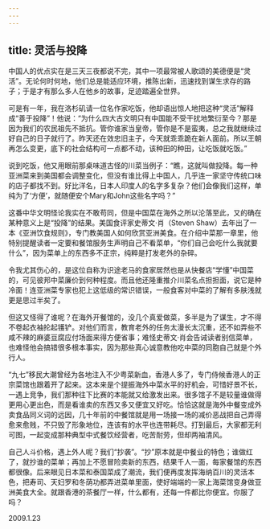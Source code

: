 ```yaml
---
---
---
```

title: 灵活与投降
---




中国人的优点实在是三天三夜都说不完，其中一项最常被人歌颂的美德便是“灵活”。无论何时何地，他们总是能适应环境，推陈出新，迅速找到谋生求存的路子；于是才有那么多人在他乡的故事，足迹踏遍全世界。

可是有一年，我在洛杉矶请一位名作家吃饭，他却语出惊人地把这种“灵活”解释成“善于投降”！他说：“为什么四大古文明只有中国能不受干扰地繁衍至今？那是因为我们的农民祖先不抵抗。管你谁家当皇帝，管你是不是蛮夷，总之我就继续过好自己的日子就行了。昨天还在效忠旧主子，今天就乖乖跪在新人面前。所以王朝再怎么变更，底下的社会结构可一点都不动，该种田的种田，让吃饭就吃饭。”

说到吃饭，他又用眼前那桌味道古怪的川菜当例子：“瞧，这就叫做投降。每一种亚洲菜来到美国都会调整变化，但没有谁比得上中国人，几乎连一家坚守传统口味的店子都找不到。好比洋名，日本人印度人的名字多复杂？他们会像我们这样，单纯为了‘方便’，就随便安个Mary和John这些名字吗？”

这番中华文明怪论我实在不敢苟同，但是中国菜在海外之所以沦落至此，又的确在某种意义上是“投降”的结果。美国食评家史蒂文·肖（Steven Shaw）去年出了一本《亚洲饮食规则》，专门教美国人如何欣赏亚洲美食。在介绍中菜那一章里，他特别提醒读者一定要和餐馆服务生声明自己不看菜单，“你们自己会吃什么我就要什么”，因为菜单上的东西多不正宗，纯粹是打发老外的杂碎。

令我尤其伤心的，是这位自称为识途老马的食家居然也是从快餐店“学懂”中国菜的，可见彼邦中菜廉价到何种程度。而且他还隆重推介川菜名点担担面，说它是种冷面！连亚洲菜专家也犯上这低级的常识错误，一般食客对中菜的了解有多肤浅就更是思过半矣了。

但这又怪得了谁呢？在海外开餐馆的，没几个真爱做菜，多半是为了谋生，才不得不卷起衣袖抡起镬铲。对他们而言，教育老外的任务太漫长太沉重，还不如弄些不咸不辣的麻婆豆腐应付场面来得方便省事；难怪史蒂文·肖会告诫读者别信菜单，也难怪他会搞错很多根本事实，因为那些真心诚意教他吃中菜的同胞自己就是个外行人。

“九七”移民大潮曾经为各地注入不少粤菜新血，香港人多了，专门侍候香港人的正宗菜馆也跟着开了起来。这本来是个提振海外中菜水平的好机会，可惜好景不长，一遇上竞争，我们那种往下比赛的本能就又给激发出来。很多馆子不是较量谁做得更用心更出色，而是看谁卖的东西又多又便宜又好吃。恰恰这就是海外中餐变成外卖食品同义词的远因，几十年前的中餐馆就是用一场接一场的减价恶战把自己弄得愈来愈贱，不只毁了形象地位，连该有的水平也连带耗尽。打到最后，大家都无利可图，一起变成那种典型中式餐饮经营者，吃苦耐劳，但却两袖清风。

自己人斗价格，遇上外人呢？我们“抄袭”。“抄”原本就是中餐业的特色；谁做红了，就抄谁的菜单；再加上不愿冒险卖新的东西，结果千人一面，每家餐馆的东西都很像。后来眼见日本菜和泰国菜成了潮流，我们便再度发挥海纳百川的灵活本色，把寿司、天妇罗和冬荫功都弄进菜单里面，使好端端的一家上海菜馆变身做亚洲美食大全。就跟香港的茶餐厅一样，什么都有，还每一件都比你便宜。你服了吗？





2009.1.23